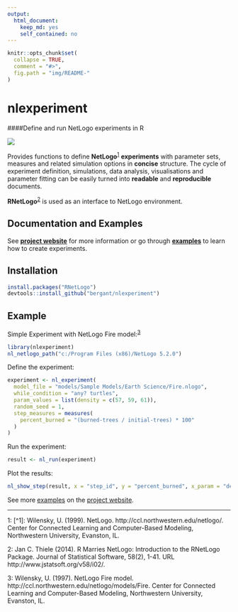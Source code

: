 ```yaml
---
output: 
  html_document: 
    keep_md: yes
    self_contained: no
---
```


```r
knitr::opts_chunk$set(
  collapse = TRUE,
  comment = "#>",
  fig.path = "img/README-"
)
```



# __nlexperiment__

####Define and run NetLogo experiments in R

[![](https://travis-ci.org/bergant/nlexperiment.svg)](https://travis-ci.org/bergant/nlexperiment)

Provides functions to 
define __NetLogo__<sup>[1](#fn1)</sup> __experiments__ with parameter sets, measures and 
related simulation options in __concise__ structure. 
The cycle of experiment definition, simulations, data analysis, visualisations and
parameter fitting can be easily turned 
into __readable__ and __reproducible__ documents.


__RNetLogo__<sup>[2](#fn2)</sup> is used as an interface to NetLogo environment.


## Documentation and Examples
See __[project website](http://bergant.github.io/nlexperiment/)__ for more information
or go through __[examples](http://bergant.github.io/nlexperiment/tutorial.html)__ to 
learn how to create experiments.


## Installation

```r
install.packages("RNetLogo")
devtools::install_github("bergant/nlexperiment")
```

## Example
Simple Experiment with NetLogo Fire model:<sup>[3](#fn3)</sup>


```r
library(nlexperiment)
nl_netlogo_path("c:/Program Files (x86)/NetLogo 5.2.0") 
```

Define the experiment:
```r
experiment <- nl_experiment(
  model_file = "models/Sample Models/Earth Science/Fire.nlogo", 
  while_condition = "any? turtles",
  param_values = list(density = c(57, 59, 61)),
  random_seed = 1,
  step_measures = measures(
    percent_burned = "(burned-trees / initial-trees) * 100"
  )
)
```

Run the experiment:

```r
result <- nl_run(experiment)  
```

Plot the results:
```r
nl_show_step(result, x = "step_id", y = "percent_burned", x_param = "density")
```


See more [examples](http://bergant.github.io/nlexperiment/tutorial.html) 
on the [project website](http://bergant.github.io/nlexperiment/).

---

<a name="fn1">1</a>: [^1]: Wilensky, U. (1999). NetLogo. http://ccl.northwestern.edu/netlogo/. Center for Connected Learning and Computer-Based Modeling, Northwestern University, Evanston, IL.

<a name="fn2">2</a>: Jan C. Thiele (2014). R Marries NetLogo: Introduction to the RNetLogo Package. Journal
of Statistical Software, 58(2), 1-41. URL http://www.jstatsoft.org/v58/i02/.

<a name="fn3">3</a>: Wilensky, U. (1997). 
NetLogo Fire model. http://ccl.northwestern.edu/netlogo/models/Fire. 
Center for Connected Learning and Computer-Based Modeling, 
Northwestern University, Evanston, IL.

